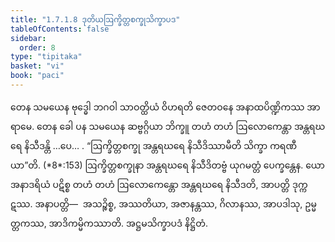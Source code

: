 ```yaml
---
title: "1.7.1.8 ဒုတိယဩက္ခိတ္တစက္ခုသိက္ခာပဒ"
tableOfContents: false
sidebar:
  order: 8
type: "tipitaka"
basket: "vi"
book: "paci"
---
```



<DynamicBreadcrumb />

<Division number="583" book="paci" e="ch" v="2" p="242">

<Paragraph number="1720" book="paci">
တေန သမယေန ဗုဒ္ဓေါ ဘဂဝါ သာဝတ္ထိယံ ဝိဟရတိ ဇေတဝနေ အနာထပိဏ္ဍိကဿ အာရာမေ. တေန ခေါ ပန သမယေန ဆဗ္ဗဂ္ဂိယာ ဘိက္ခူ တဟံ တဟံ ဩလောကေန္တာ အန္တရဃရေ နိသီဒန္တိ …ပေ… .
</Paragraph>

<Paragraph number="1721" book="paci">
<Emphasis>“ဩက္ခိတ္တစက္ခု အန္တရဃရေ နိသီဒိဿာမီတိ သိက္ခာ ကရဏီယာ”</Emphasis>တိ. (*8*:<Emphasis>153</Emphasis>)
</Paragraph>

<Paragraph number="1722" book="paci">
ဩက္ခိတ္တစက္ခုနာ အန္တရဃရေ နိသီဒိတဗ္ဗံ ယုဂမတ္တံ ပေက္ခန္တေန. ယော အနာဒရိယံ ပဋိစ္စ တဟံ တဟံ ဩလောကေန္တော အန္တရဃရေ နိသီဒတိ, အာပတ္တိ ဒုက္ကဋဿ.
</Paragraph>

<Paragraph number="1723" book="paci">
အနာပတ္တိ—  အသဉ္စိစ္စ, အဿတိယာ, အဇာနန္တဿ, ဂိလာနဿ, အာပဒါသု, ဥမ္မတ္တကဿ, အာဒိကမ္မိကဿာတိ.

</Paragraph>
</Division>

<Paragraph number="1724" type="center" book="paci">
အဋ္ဌမသိက္ခာပဒံ နိဋ္ဌိတံ.
</Paragraph>